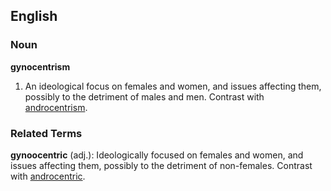 ==English==
===Noun===
'''gynocentrism'''
#An ideological focus on females and women, and issues affecting them, possibly to the detriment of males and men.  Contrast with [[androcentrism]].

===Related Terms===
'''gynoocentric''' (adj.):  Ideologically focused on females and women, and issues affecting them, possibly to the detriment of non-females.  Contrast with [[androcentric]].